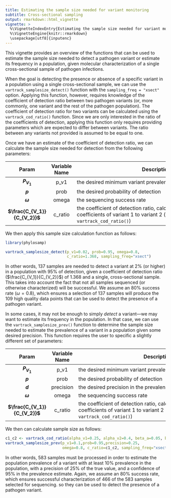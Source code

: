 ```yaml
---
title: Estimating the sample size needed for variant monitoring
subtitle: Cross-sectional sampling
output: rmarkdown::html_vignette
vignette: >
  %\VignetteIndexEntry{Estimating the sample size needed for variant monitoring (cross-sectional sampling)}
  %\VignetteEngine{knitr::rmarkdown}
  \usepackage[utf8]{inputenc}
---
```


This vignette provides an overview of the functions that can be used to estimate the sample size needed to detect a pathogen variant or estimate its frequency in a population, given molecular characterization of a single cross-sectional sample of pathogen infections.

When the goal is detecting the presence or absence of a specific variant in a population using a single cross-sectional sample, we can use the `vartrack_samplesize_detect()` function with the `sampling_freq = "xsect"` option. Applying this function, however, requires knowledge of the coefficient of detection ratio between two pathogen variants (or, more commonly, one variant and the rest of the pathogen population). The coefficient of detection ratio for two variants can be calculated using the `vartrack_cod_ratio()` function. Since we are only interested in the ratio of the coefficients of detection, applying this function only requires providing parameters which are expected to differ between variants. The ratio between any variants not provided is assumed to be equal to one.

Once we have an estimate of the coefficient of detection ratio, we can calculate the sample size needed for detection from the following parameters:

| Param | Variable Name | <span style="display: inline-block; width:500px">Description</span> |
|:-----:|:-------------:|-------------|
|   **$P_{V_1}$**   |       p_v1       | the desired minimum variant prevalence to be able to detect           |
|   **$p$**   |       prob       | the desired probability of detection          |
|   **$\omega$**   |       omega       | the sequencing success rate          |
|   **$\frac{C_{V_1}}{C_{V_2}}$**   |       c_ratio       | the coefficient of detection ratio, calculated as the ratio of the coefficients of variant 1 to variant 2 (can be calculated using `vartrack_cod_ratio()`)           |

We then apply this sample size calculation function as follows:

```r
library(phylosamp)
```

```r

vartrack_samplesize_detect(p_v1=0.02, prob=0.95, omega=0.8, 
                           c_ratio=1.368, sampling_freq="xsect")

```

In other words, 137 samples are needed to detect a variant at 2% (or higher) in a population with 95% of detection, given a coefficient of detection ratio ($\frac{C_{V_1}}{C_{V_2}}$) of 1.368 and a single, cross-sectional sample. This takes into account the fact that not all samples sequenced (or otherwise characterized) will be successful. We assume an 80% success rate ($\omega=0.8$), which ensures a selection of 137 samples will produce the 109 high quality data points that can be used to detect the presence of a pathogen variant.

In some cases, it may not be enough to simply _detect_ a variant---we may want to estimate its frequency in the population. In that case, we can use the `vartrack_samplesize_prev()` function to determine the sample size needed to estimate the prevalence of a variant in a population given some desired precision. This function requires the user to specific a slightly different set of parameters:

| Param | Variable Name | <span style="display: inline-block; width:500px">Description</span> |
|:-----:|:-------------:|-------------|
|   **$P_{V_1}$**   |       p_v1       | the desired minimum variant prevalence to be able to detect           |
|   **$p$**   |       prob       | the desired probability of detection          |
|   **$d$**   |       precision       | the desired precision in the prevalence estimate          |
|   **$\omega$**   |       omega       | the sequencing success rate        |
|   **$\frac{C_{V_1}}{C_{V_2}}$**   |       c_ratio       | the coefficient of detection ratio, calculated as the ratio of the coefficients of variant 1 to variant 2 (can be calculated using `vartrack_cod_ratio()`)           |

We then can calculate sample size as follows:

```r

c1_c2 <- vartrack_cod_ratio(alpha_v1=0.25, alpha_v2=0.4, beta_a=0.05, beta_s=0.3)
vartrack_samplesize_prev(p_v1=0.1,prob=0.95,precision=0.25, 
                         omega=0.8, c_ratio=c1_c2, sampling_freq="xsect")

```

In other words, 583 samples must be processed in order to estimate the population prevalence of a variant with at least 10% prevalence in the population, with a precision of 25% of the true value, and a confidence of 95% in the prevalence estimate. Again, we assume an 80% success rate, which ensures successful characterization of 466 of the 583 samples selected for sequencing. so they can be used to detect the presence of a pathogen variant.